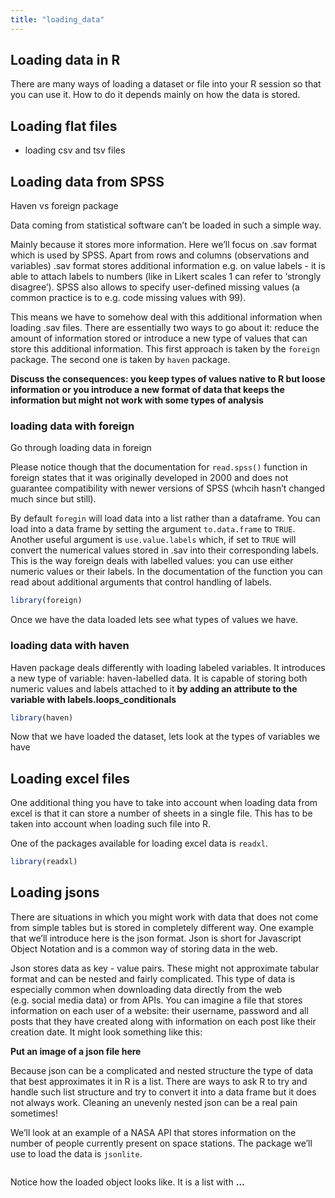 ```yaml
---
title: "loading_data"
---
```


## Loading data in R

There are many ways of loading a dataset or file into your R session so that you can use it. How to do it depends mainly on how the data is stored.

## Loading flat files

-   loading csv and tsv files

## Loading data from SPSS

Haven vs foreign package

Data coming from statistical software can't be loaded in such a simple way.

Mainly because it stores more information. Here we'll focus on .sav format which is used by SPSS. Apart from rows and columns (observations and variables) .sav format stores additional information e.g. on value labels - it is able to attach labels to numbers (like in Likert scales 1 can refer to 'strongly disagree'). SPSS also allows to specify user-defined missing values (a common practice is to e.g. code missing values with 99).

This means we have to somehow deal with this additional information when loading .sav files. There are essentially two ways to go about it: reduce the amount of information stored or introduce a new type of values that can store this additional information. This first approach is taken by the `foreign` package. The second one is taken by `haven` package.

**Discuss the consequences: you keep types of values native to R but loose information or you introduce a new format of data that keeps the information but might not work with some types of analysis**

### loading data with foreign

Go through loading data in foreign

Please notice though that the documentation for `read.spss()` function in foreign states that it was originally developed in 2000 and does not guarantee compatibility with newer versions of SPSS (whcih hasn't changed much since but still).

By default `foregin` will load data into a list rather than a dataframe. You can load into a data frame by setting the argument `to.data.frame` to `TRUE`. Another useful argument is `use.value.labels` which, if set to `TRUE` will convert the numerical values stored in .sav into their corresponding labels. This is the way foreign deals with labelled values: you can use either numeric values or their labels. In the documentation of the function you can read about additional arguments that control handling of labels.

```r
library(foreign)
```

Once we have the data loaded lets see what types of values we have.

### loading data with haven

Haven package deals differently with loading labeled variables. It introduces a new type of variable: haven-labelled data. It is capable of storing both numeric values and labels attached to it **by adding an attribute to the variable with labels.loops_conditionals**

```r
library(haven)

```

Now that we have loaded the dataset, lets look at the types of variables we have

## Loading excel files

One additional thing you have to take into account when loading data from excel is that it can store a number of sheets in a single file. This has to be taken into account when loading such file into R.

One of the packages available for loading excel data is `readxl`.

```r
library(readxl)
```

## Loading jsons

There are situations in which you might work with data that does not come from simple tables but is stored in completely different way. One example that we'll introduce here is the json format. Json is short for Javascript Object Notation and is a common way of storing data in the web.

Json stores data as key - value pairs. These might not approximate tabular format and can be nested and fairly complicated. This type of data is especially common when downloading data directly from the web (e.g. social media data) or from APIs. You can imagine a file that stores information on each user of a website: their username, password and all posts that they have created along with information on each post like their creation date. It might look something like this:

**Put an image of a json file here**

Because json can be a complicated and nested structure the type of data that best approximates it in R is a list. There are ways to ask R to try and handle such list structure and try to convert it into a data frame but it does not always work. Cleaning an unevenly nested json can be a real pain sometimes!

We'll look at an example of a NASA API that stores information on the number of people currently present on space stations. The package we'll use to load the data is `jsonlite`.

```r

```

Notice how the loaded object looks like. It is a list with **...**
